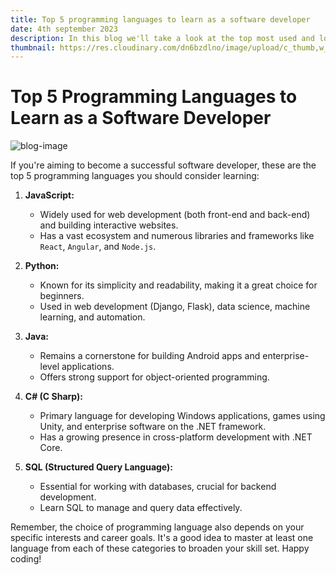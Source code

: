 ```yaml
---
title: Top 5 programming languages to learn as a software developer
date: 4th september 2023
description: In this blog we'll take a look at the top most used and loved programming languages around the world.
thumbnail: https://res.cloudinary.com/dn6bzdlno/image/upload/c_thumb,w_200,g_face/v1693843129/programmer_pkikrk.jpg
---
```


# Top 5 Programming Languages to Learn as a Software Developer

![blog-image](https://res.cloudinary.com/dn6bzdlno/image/upload/v1693843129/programmer_pkikrk.jpg)

If you're aiming to become a successful software developer, these are the top 5 programming languages you should consider learning:

1. **JavaScript:**

   - Widely used for web development (both front-end and back-end) and building interactive websites.
   - Has a vast ecosystem and numerous libraries and frameworks like `React`, `Angular`, and `Node.js`.

2. **Python:**

   - Known for its simplicity and readability, making it a great choice for beginners.
   - Used in web development (Django, Flask), data science, machine learning, and automation.

3. **Java:**

   - Remains a cornerstone for building Android apps and enterprise-level applications.
   - Offers strong support for object-oriented programming.

4. **C# (C Sharp):**

   - Primary language for developing Windows applications, games using Unity, and enterprise software on the .NET framework.
   - Has a growing presence in cross-platform development with .NET Core.

5. **SQL (Structured Query Language):**
   - Essential for working with databases, crucial for backend development.
   - Learn SQL to manage and query data effectively.

Remember, the choice of programming language also depends on your specific interests and career goals. It's a good idea to master at least one language from each of these categories to broaden your skill set. Happy coding!
